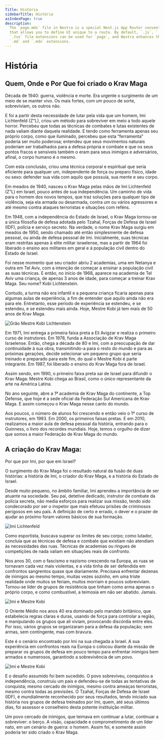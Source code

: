 ```yaml
---
Title: História
sidebarTitle: História
asIndexPage: true
description:
  The `page.mdx` file in Nextra is a special Next.js App Router convention file
  that allows you to define UI unique to a route. By default, `.js`, `.jsx`, or
  `.tsx` file extensions can be used for `page`, and Nextra enhances them with
  `.md` and `.mdx` extensions.
---
```



# História

## Quem, Onde e Por Que foi criado o Krav Maga

Década de 1940: guerra, violência e morte. Era urgente o surgimento de um meio de se manter vivo. Os mais fortes, com um pouco de sorte, sobreviviam, os outros não.

E foi a partir desta necessidade de lutar pela vida que um homem, Imi Lichtenfeld (Z”L), criou um método para sobreviver em meio a todo aquele horror. Percebeu que todas as técnicas de combates e lutas existentes de nada valiam diante daquela realidade. E tendo como ferramenta apenas seu próprio corpo, como que iluminado, percebeu que esta “ferramenta” poderia ser muito poderosa; entendeu que seus movimentos naturais poderiam ser trabalhados para a defesa própria e combate e que os seus pontos fracos e sensíveis também o eram para seus inimigos e adversários, afinal, o corpo humano é o mesmo.

Com esta conclusão, criou uma técnica corporal e espiritual que seria eficiente para qualquer um, independente de força ou preparo físico, idade ou sexo: defender sua vida com aquilo que possuía, sua mente e seu corpo.

Em meados de 1940, nasceu o Krav Maga pelas mãos de Imi Lichtenfeld (Z”L) em Israel, pouco antes de sua independência. Um caminho de vida para o homem dos novos tempos, que traz soluções para qualquer tipo de violência, seja ela armada ou desarmada, contra um ou vários agressores e até mesmo contra ataques terroristas e situações com reféns.

Em 1948, com a independência do Estado de Israel, o Krav Maga tornou-se a única filosofia de defesa adotada pelo Tzahal, Forças de Defesa de Israel (IDF), polícia e serviço secreto. Na verdade, o nome Krav Maga surgiu em meados de 1950, sendo chamado até então simplesmente de defesa pessoal, ou ainda de defesa pessoal de Imi. Inicialmente, suas técnicas eram restritas apenas à elite militar israelense, mas a partir de 1964 foi liberado o ensino aos militares em geral e à população civil dentro do Estado de Israel.

Foi nesse momento que seu criador abriu 2 academias, uma em Netanya e outra em Tel Aviv, com a intenção de começar a ensinar a população civil as suas técnicas. E então, no início de 1968, aparece na academia de Tel Aviv uma criança, de apenas 3 anos de idade, para começar a treinar Krav Maga. Seu nome? Kobi Lichtenstein.

Contudo, a turma não era infantil e a pequena criança ficaria apenas para algumas aulas de experiência, a fim de entender que aquilo ainda não era para ele. Entretanto, esse período de experiência se estendeu, e se estendeu, e se estendeu mais ainda. Hoje, Mestre Kobi já tem mais de 50 anos de Krav Maga.

<Image
  src="/pt/images/krav-maga/historia/historia-mestrekobi.jpg"
  alt="Grão Mestre Kobi Lichtenstein"
  width={400}
  height={400}
  className="mx-auto my-8 mt-6 mb-4 h-auto w-sm max-w-1/2 text-center @lg:float-left @lg:mr-6"
/>

Em 1971, Imi entrega a primeira faixa preta a Eli Avigzar e realiza o primeiro curso de instrutores. Em 1978, funda a Associação de Krav Maga Israelense. Então, chega a década de 80 e Imi, com a preocupação de dar continuidade à sua obra, transmitindo-a para o resto do mundo e para as próximas gerações, decide selecionar um pequeno grupo que seria treinado e preparado para este fim, do qual o Mestre Kobi é parte integrante. Em 1987, foi liberado o ensino do Krav Maga fora de Israel.

Assim sendo, em 1990, o primeiro faixa preta sai de Israel para difundir o Krav Maga: Mestre Kobi chega ao Brasil, como o único representante da arte na América Latina.

No ano seguinte, abre a 1ª academia de Krav Maga do continente, a Top Defense, que hoje é a sede oficial da Federação Sul Americana de Krav Maga. E assim começou o Krav Maga nesse canto do mundo.

Aos poucos, o número de alunos foi crescendo e então veio o 1º curso de instrutores, em 1993. Em 2000, os primeiros faixas pretas. E em 2010, realizamos a maior aula de defesa pessoal da história, entrando para o Guinness, o livro dos recordes mundiais. Hoje, temos o orgulho de dizer que somos a maior Federação de Krav Maga do mundo.

## A criação do Krav Maga:

<span className="text-3xl">Por que por Imi, por que em Israel?</span>

O surgimento do Krav Maga foi o resultado natural da fusão de duas histórias: a história de Imi, o criador do Krav Maga, e a história do Estado de Israel.

Desde muito pequeno, no âmbito familiar, Imi aprendeu a importância de ser atuante na sociedade. Seu pai, detetive dedicado, instrutor de combate da polícia secreta, não media esforços para realizar sua missão, tendo sido condecorado por ser o inspetor que mais efetuou prisões de criminosos perigosos em seu país. A definição de certo e errado, o dever e o prazer de ajudar ao próximo foram valores básicos de sua formação.

<Image
  src="/pt/images/krav-maga/historia/kravmaga-histoira2.jpg"
  alt="Imi Lichtenfeld"
  width={832}
  height={300}
  className="mx-auto my-8 mb-4 h-auto w-full text-center"
/>

Como esportista, buscava superar os limites de seu corpo; como lutador, concluía que as técnicas de defesa e combate que existiam não atendiam às necessidades das ruas. Técnicas de academias ou ringues de competições de nada valiam em situações reais de confronto.

Nos anos 30, com o fascismo e nazismo crescendo na Europa, as ruas se tornavam cada vez mais violentas, e a vida tinha de ser defendida em confrontos sangrentos quase que diariamente. Precisava enfrentar dezenas de inimigos ao mesmo tempo, muitas vezes sozinho, em uma triste realidade onde muitos se feriam, muitos morriam e poucos sobreviviam. Tornou-se líder de grupos de resistência que tinham como arma apenas o próprio corpo, e como combustível, a teimosia em não ser abatido. Jamais.

<Image
  src="/pt/images/krav-maga/historia/mkobi-galeria-2.jpg"
  alt="Imi e Mestre Kobi"
  width={832}
  height={300}
  className="mx-auto my-8 mb-4 h-auto w-full text-center"
/>

O Oriente Médio nos anos 40 era dominado pelo mandato britânico, que estabelecia regras claras e duras, usando de força para controlar a região, e manipulando os grupos que ali viviam, provocando discórdia entre eles. Por isso, vários grupos se organizaram para a defesa da população; sem armas, sem contingente, mas com bravura.

Este é o cenário encontrado por Imi na sua chegada a Israel. A sua experiência em confrontos reais na Europa o colocou diante da missão de preparar os grupos de defesa em pouco tempo para enfrentar inimigos bem armados e numerosos, garantindo a sobrevivência de um povo.

<Image
  src="/pt/images/krav-maga/historia/mkobi-galeria-3.jpg"
  alt="Imi e Mestre Kobi"
  width={832}
  height={300}
  className="mx-auto my-8 mb-4 h-auto w-full text-center"
/>

E o desafio assumido foi bem sucedido. O povo sobreviveu, conquistou a independência, construiu um país e defendeu-se de todas as tentativas de conquista; mesmo cercado de inimigos, mesmo contra ameaças terroristas, mesmo contra todas as previsões. O Tzahal, Forças de Defesa de Israel (IDF), é mundialmente reconhecido por seus resultados, tendo iniciado sua história nos grupos de defesa treinados por Imi, quem, até seus últimos dias, foi assessor e conselheiro desta potente instituição militar.

Um povo cercado de inimigos, que teimava em continuar a lutar, continuar a sobreviver: o berço. A visão, capacidade e comprometimento de um líder nato, em um cenário de guerra: o homem. Assim foi, e somente assim poderia ter sido criado o Krav Maga.
